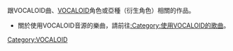 跟VOCALOID曲、[[VOCALOID|VOCALOID]]角色或亞種（衍生角色）相關的作品。

*關於使用VOCALOID音源的樂曲，請前往[[:Category:使用VOCALOID的歌曲|:Category:使用VOCALOID的歌曲]]。

[[Category:VOCALOID|Category:VOCALOID]]